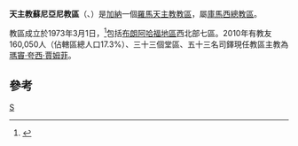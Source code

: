 {{Infobox Roman Catholic diocese
|Roman Catholic Diocese of = 天主教蘇尼亞尼教區
|Latin name of diocese = Dioecesis Sunyaniensis
|image =
|caption = 
|location = [[加納|加納]]
|territory = [[布朗阿哈福地區|布朗阿哈福地區]]西北部
|population = 160,050
|rite = 拉丁禮
|patron = 
|province = 庫馬西
|established = 1923年
|cathedral = 基督君王主教座堂
|co-cathedral =
|leadership = 主教
|website =[http://cdsunyani.net/ 官方網頁]
|教宗 =
|metropolitan = 
|ordinary =瑪竇·夸西·賈姆菲
|coadjutor bishop =
|auxiliary =
}}

'''天主教蘇尼亞尼教區'''（{{lang-la|Dioecesis Sunyaniensis}}、{{lang-en|Diocese of Sunyani}}）是[[加納|加納]]一個[[羅馬天主教|羅馬天主教]][[教區|教區]]，屬[[天主教庫馬西總教區|庫馬西總教區]]。

教區成立於1973年3月1日，<ref>{{cite journal
|journal=[[宗座公報|宗座公報]]
|publisher=梵蒂岡出版社
|date=1973年
|volume=65
|title=''Africa tellus''
|page=290
|url=http://www.vatican.va/archive/aas/documents/AAS%2042%20%5B1950%5D%20-%20ocr.pdf
|access-date=2014-01-17
|archive-date=2010-03-27
|archive-url=https://web.archive.org/web/20100327070551/http://www.vatican.va/archive/aas/documents/AAS%2042%20%5B1950%5D%20-%20ocr.pdf
|dead-url=no
}}</ref>包括[[布朗阿哈福地區|布朗阿哈福地區]]西北部七區。2010年有教友160,050人（佔轄區總人口17.3%）、三十三個堂區、五十三名司鐸現任教區主教為[[瑪竇·夸西·賈姆菲|瑪竇·夸西·賈姆菲]]。

==參考==
{{reflist}}
{{加納天主教教省}}
[[Category:加納天主教教區|S]]